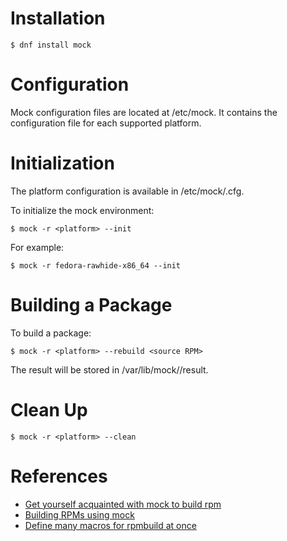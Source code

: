 = Installation =

<pre>
$ dnf install mock
</pre>

= Configuration =

Mock configuration files are located at /etc/mock. It contains the configuration file for each supported platform.

= Initialization =

The platform configuration is available in /etc/mock/<platform>.cfg.

To initialize the mock environment:

<pre>
$ mock -r <platform> --init
</pre>

For example:

<pre>
$ mock -r fedora-rawhide-x86_64 --init
</pre>

= Building a Package =

To build a package:

<pre>
$ mock -r <platform> --rebuild <source RPM>
</pre>

The result will be stored in /var/lib/mock/<platform>/result.

= Clean Up =

<pre>
$ mock -r <platform> --clean
</pre>

= References =

* [https://openforums.wordpress.com/2015/11/22/get-yourself-acquainted-with-mock-to-build-rpm/ Get yourself acquainted with mock to build rpm]
* [https://wiki.nikhef.nl/grid/Building_RPMs_using_mock Building RPMs using mock]
* [https://stackoverflow.com/questions/33011370/define-many-macros-for-rpmbuild-at-once Define many macros for rpmbuild at once]